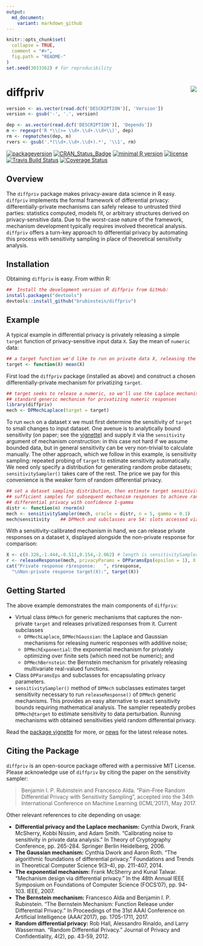 ```yaml
---
output:
  md_document:
    variant: markdown_github
---
```


<!-- README.md is generated from README.Rmd. Please edit that file -->

```r
knitr::opts_chunk$set(
  collapse = TRUE,
  comment = "#>",
  fig.path = "README-"
)
set.seed(3033362) # for reproducibility
```

# diffpriv <img src="man/figures/logo.png" align="right" />

```r
version <- as.vector(read.dcf('DESCRIPTION')[, 'Version'])                       
version <- gsub('-', '.', version)                       
```                       

```r
dep <- as.vector(read.dcf('DESCRIPTION')[, 'Depends'])         
m <- regexpr('R *\\(>= \\d+.\\d+.\\d+\\)', dep)         
rm <- regmatches(dep, m)         
rvers <- gsub('.*(\\d+.\\d+.\\d+).*', '\\1', rm)         
```

[![packageversion](https://img.shields.io/badge/Package%20version-`r version`-orange.svg?style=flat-square)](commits/master)
[![CRAN_Status_Badge](http://www.r-pkg.org/badges/version/diffpriv)](https://cran.r-project.org/package=diffpriv)
[![minimal R version](https://img.shields.io/badge/R%3E%3D-`r rvers`-6666ff.svg)](https://cran.r-project.org/)
[![license](https://img.shields.io/github/license/mashape/apistatus.svg)](http://choosealicense.com/licenses/mit/)
[![Travis Build Status](https://travis-ci.org/brubinstein/diffpriv.svg?branch=master)](https://travis-ci.org/brubinstein/diffpriv)
[![Coverage Status](https://img.shields.io/codecov/c/github/brubinstein/diffpriv/master.svg)](https://codecov.io/github/brubinstein/diffpriv?branch=master)

## Overview

The `diffpriv` package makes privacy-aware data science in R easy. 
`diffpriv` implements the formal framework of differential privacy:
differentially-private mechanisms can safely release to untrusted third parties:
statistics computed, models fit, or arbitrary structures derived on 
privacy-sensitive data. Due to the worst-case nature of the framework, mechanism
development typically requires involved theoretical analysis. `diffpriv` offers 
a turn-key approach to differential privacy by automating this process with
sensitivity sampling in place of theoretical sensitivity analysis.

## Installation

Obtaining `diffpriv` is easy. From within R:

```r
##  Install the development version of diffpriv from GitHub:
install.packages("devtools")
devtools::install_github("brubinstein/diffpriv")
```

## Example

A typical example in differential privacy is privately releasing a simple 
`target` function of privacy-sensitive input data `X`. Say the mean of 
`numeric` data:

```r
## a target function we'd like to run on private data X, releasing the result
target <- function(X) mean(X)
```

First load the `diffpriv` package (installed as above) and construct a 
chosen differentially-private mechanism for privatizing `target`.

```r
## target seeks to release a numeric, so we'll use the Laplace mechanism---a
## standard generic mechanism for privatizing numeric responses
library(diffpriv)
mech <- DPMechLaplace(target = target)
```

To run `mech` on a dataset `X` we must first determine the sensitivity of
`target` to small changes to input dataset. One avenue is to analytically bound
sensitivity (on paper; see the [vignette](inst/doc/diffpriv.pdf)) and supply it
via the `sensitivity` argument of mechanism construction: in this case not hard
if we assume bounded data, but in general sensitivity can be very non-trivial 
to calculate manually. The other approach, which we follow in this example, is
sensitivity sampling: repeated probing of `target` to estimate sensitivity 
automatically. We need only specify a distribution for generating random probe
datasets; `sensitivitySampler()` takes care of the rest. The price we pay for 
this convenience is the weaker form of random differential privacy.

```r
## set a dataset sampling distribution, then estimate target sensitivity with
## sufficient samples for subsequent mechanism responses to achieve random
## differential privacy with confidence 1-gamma
distr <- function(n) rnorm(n)
mech <- sensitivitySampler(mech, oracle = distr, n = 5, gamma = 0.1)
mech@sensitivity    ## DPMech and subclasses are S4: slots accessed via @
```

With a sensitivity-calibrated mechanism in hand, we can release private 
responses on a dataset `X`, displayed alongside the non-private response 
for comparison:

```r
X <- c(0.328,-1.444,-0.511,0.154,-2.062) # length is sensitivitySampler() n
r <- releaseResponse(mech, privacyParams = DPParamsEps(epsilon = 1), X = X)
cat("Private response r$response:   ", r$response,
  "\nNon-private response target(X):", target(X))
```

## Getting Started

The above example demonstrates the main components of `diffpriv`:

* Virtual class `DPMech` for generic mechanisms that captures the non-private
  `target` and releases privatized responses from it. Current subclasses
    + `DPMechLaplace`, `DPMechGaussian`: the Laplace and Gaussian mechanisms 
      for releasing numeric responses with additive noise;
    + `DPMechExponential`: the exponential mechanism for privately 
      optimizing over finite sets (which need not be numeric); and
    + `DPMechBernstein`: the Bernstein mechanism for privately releasing 
      multivariate real-valued functions.
* Class `DPParamsEps` and subclasses for encapsulating privacy parameters.
* `sensitivitySampler()` method of `DPMech` subclasses estimates target 
  sensitivity necessary to run `releaseResponse()` of `DPMech` generic 
  mechanisms. This provides an easy alternative to exact sensitivity bounds
  requiring mathematical analysis. The sampler repeatedly probes 
  `DPMech@target` to estimate sensitivity to data perturbation. Running 
  mechanisms with obtained sensitivities yield random differential privacy.

Read the [package vignette](inst/doc/diffpriv.pdf) for more, or [news](NEWS.md)
for the latest release notes.

## Citing the Package

`diffpriv` is an open-source package offered with a permissive MIT License. 
Please acknowledge use of `diffpriv` by citing the paper on the sensitivity 
sampler:

> Benjamin I. P. Rubinstein and Francesco Alda. "Pain-Free Random Differential 
> Privacy with Sensitivity Sampling", accepted into the 34th International
> Conference on Machine Learning (ICML'2017), May 2017.

Other relevant references to cite depending on usage:

* **Differential privacy and the Laplace mechanism:** 
  Cynthia Dwork, Frank McSherry, Kobbi Nissim, and Adam Smith. "Calibrating 
  noise to sensitivity in private data analysis." In Theory of Cryptography 
  Conference, pp. 265-284. Springer Berlin Heidelberg, 2006.
* **The Gaussian mechanism:** Cynthia Dwork and Aaron Roth. "The algorithmic
  foundations of differential privacy." Foundations and Trends in Theoretical 
  Computer Science 9(3–4), pp. 211-407, 2014.
* **The exponential mechanism:** Frank McSherry and Kunal Talwar. "Mechanism 
  design via differential privacy." In the 48th Annual IEEE Symposium on 
  Foundations of Computer Science (FOCS'07), pp. 94-103. IEEE, 2007.
* **The Bernstein mechanism:** Francesco Alda and Benjamin I. P. Rubinstein. 
  "The Bernstein Mechanism: Function Release under Differential Privacy." In
  Proceedings of the 31st AAAI Conference on Artificial Intelligence
  (AAAI'2017), pp. 1705-1711, 2017.
* **Random differential privacy:** Rob Hall, Alessandro Rinaldo, and Larry 
  Wasserman. "Random Differential Privacy." Journal of Privacy and 
  Confidentiality, 4(2), pp. 43-59, 2012. 
